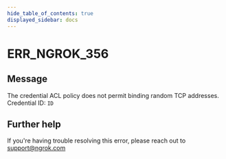 ```yaml
---
hide_table_of_contents: true
displayed_sidebar: docs
---
```



# ERR_NGROK_356

## Message

The credential ACL policy does not permit binding random TCP addresses.
Credential ID: `ID`

<ErrorDetails error="err_ngrok_356" />

## Further help

If you're having trouble resolving this error, please reach out to [support@ngrok.com](mailto:support@ngrok.com?subject=Help%20with%20ERR_NGROK_356)
